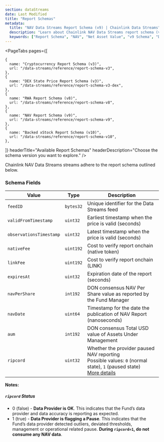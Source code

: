 ```yaml
---
section: dataStreams
date: Last Modified
title: "Report Schemas"
metadata:
  title: "NAV Data Streams Report Schema (v9) | Chainlink Data Streams"
  description: "Learn about Chainlink NAV Data Streams report schema (v9), including fields, encoding, and examples for integrating NAV data in your applications."
  keywords: ["Report Schema", "NAV", "Net Asset Value", "v9 Schema", "Data Format", "Report Structure"]
---
```



<DataStreams section="dsNotes" />

<PageTabs
  pages={[

    {
      name: "Cryptocurrency Report Schema (v3)",
      url: "/data-streams/reference/report-schema-v3",
    },
    {
      name: "DEX State Price Report Schema (v3)",
      url: "/data-streams/reference/report-schema-v3-dex",
    },
    {
      name: "RWA Report Schema (v8)",
      url: "/data-streams/reference/report-schema-v8",
    },
    {
      name: "NAV Report Schema (v9)",
      url: "/data-streams/reference/report-schema-v9",
    },
    {
      name: "Backed xStock Report Schema (v10)",
      url: "/data-streams/reference/report-schema-v10",
    },

]}
headerTitle="Available Report Schemas"
headerDescription="Choose the schema version you want to explore."
/>

Chainlink NAV Data Streams streams adhere to the report schema outlined below.

### Schema Fields

| Value                   | Type      | Description                                                                                                                                   |
| ----------------------- | --------- | --------------------------------------------------------------------------------------------------------------------------------------------- |
| `feedID`                | `bytes32` | Unique identifier for the Data Streams feed                                                                                                   |
| `validFromTimestamp`    | `uint32`  | Earliest timestamp when the price is valid (seconds)                                                                                          |
| `observationsTimestamp` | `uint32`  | Latest timestamp when the price is valid (seconds)                                                                                            |
| `nativeFee`             | `uint192` | Cost to verify report onchain (native token)                                                                                                  |
| `linkFee`               | `uint192` | Cost to verify report onchain (LINK)                                                                                                          |
| `expiresAt`             | `uint32`  | Expiration date of the report (seconds)                                                                                                       |
| `navPerShare`           | `int192`  | DON consensus NAV Per Share value as reported by the Fund Manager                                                                             |
| `navDate`               | `uint64`  | Timestamp for the date the publication of NAV Report (nanoseconds)                                                                            |
| `aum`                   | `int192`  | DON consensus Total USD value of Assets Under Management                                                                                      |
| `ripcord`               | `uint32`  | Whether the provider paused NAV reporting <br/> Possible values: `0` (normal state), `1` (paused state) <br/> [More details](#ripcord-status) |

**Notes:**

##### `ripcord` Status

- 0 (false) - **Data Provider is OK**. This indicates that the Fund’s data provider and data accuracy is reporting as expected.
- 1 (true) - **Data Provider is flagging a Pause**. This indicates that the Fund’s data provider detected outliers, deviated thresholds, management or operational related pause. **During `ripcord=1`, do not consume any NAV data**.
